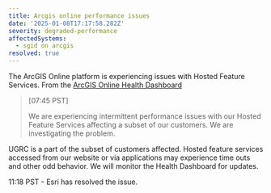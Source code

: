 ---
title: Arcgis online performance issues
date: '2025-01-08T17:17:58.282Z'
severity: degraded-performance
affectedSystems:
  - sgid on arcgis
resolved: true
---

The ArcGIS Online platform is experiencing issues with Hosted Feature Services. From the [ArcGIS Online Health Dashboard](https://status.arcgis.com/)

> [07:45 PST]
> 
> We are experiencing intermittent performance issues with our Hosted Feature Services affecting a subset of our customers. We are investigating the problem.

UGRC is a part of the subset of customers affected. Hosted feature services accessed from our website or via applications may experience time outs and other odd behavior. We will monitor the Health Dashboard for updates.

<Update date="2025-01-08T21:18:00.000Z">11:18 PST - Esri has resolved the issue.</Update>
